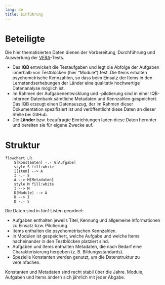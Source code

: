 ```yaml
---
lang: de
title: Einführung
---
```


# Beteiligte

Die hier thematisierten Daten dienen der Vorbereitung, Durchführung und Auswertung der [VERA](https://www.iqb.hu-berlin.de/vera)-Tests.

* Das **IQB** entwickelt die Testaufgaben und legt die Abfolge der Aufgaben innerhalb von Testblöcken (hier "Module") fest. Die Items erhalten psychometrische Kennzahlen, so dass beim Einsatz der Items in den Lernstandserhebungen der Länder eine qualitativ hochwertige Datenanalyse möglich ist.
* Im Rahmen der Aufgabenentwicklung und -pilotierung sind in einer IQB-internen Datenbank sämtliche Metadaten und Kennzahlen gespeichert. Das IQB erzeugt einen Datenauszug, der im Rahmen dieser Dokumentation spezifiziert ist und veröffentlicht diese Daten an dieser Stelle bei GitHub.
* Die **Länder** bzw. beauftragte Einrichtungen laden diese Daten herunter und bereiten sie für eigene Zwecke auf.


# Struktur

```mermaid
flowchart LR
    S[Konstanten] -.- A[Aufgabe]
    style S fill:white
    I[Item] --> A
    I -.- S
    A --> M[Metadaten]
    style M fill:white
    I --> M
    D[Module] --> A
    D --> I
    D -.- S
```

Die Daten sind in fünf Listen geordnet:

* Aufgaben enthalten jeweils Titel, Kennung und allgemeine Informationen zu Einsatz bzw. Pilotierung.
* Items enthalten die psychometrischen Kennzahlen.
* In Modulen ist gespeichert, welche Aufgabe und welche Items nacheinander in den Testblöcken platziert sind.
* Aufgaben und Items enthalten Metadaten, die nach Bedarf eine Charakterisierung hergeben (z. B. Bildungsstandards).
* Spezielle Konstanten werden genutzt, um die Datenstruktur zu vereinfachen.

Konstanten und Metadaten sind recht stabil über die Jahre. Module, Aufgaben und Items ändern sich jährlich mit jeder Abgabe.